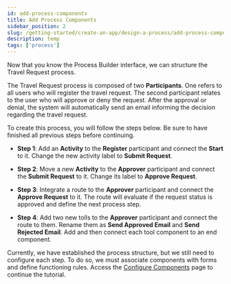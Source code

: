 ```yaml
---
id: add-process-components
title: Add Process Components
sidebar_position: 2
slug: /getting-started/create-an-app/design-a-process/add-process-components
description: temp
tags: ['process']
---
```



Now that you know the Process Builder interface, we can structure the Travel Request process.

The Travel Request process is composed of two **Participants**. One refers to all users who will register the travel request. The second participant relates to the user who will approve or deny the request. After the approval or denial, the system will automatically send an email informing the decision regarding the travel request.

To create this process, you will follow the steps below. Be sure to have finished all previous steps before continuing.

- **Step 1**: Add an **Activity** to the **Register** participant and connect the **Start** to it. Change the new activity label to **Submit Request**.

<Images
  imgURL="/img/getting-started/create-an-app/design-a-process/Add-components-1.png"
  wSize="75%"
/>

- **Step 2**: Move a new **Activity** to the **Approver** participant and connect the **Submit Request** to it. Change its label to **Approve Request**.

<Images
  imgURL="/img/getting-started/create-an-app/design-a-process/Add-components-2.png"
  wSize="75%"
/>

- **Step 3**: Integrate a route to the **Approver** participant and connect the **Approve Request** to it. The route will evaluate if the request status is approved and define the next process step.

<Images
  imgURL="/img/getting-started/create-an-app/design-a-process/Add-components-3.png"
  wSize="75%"
/>

- **Step 4**: Add two new tolls to the **Approver** participant and connect the route to them. Rename them as **Send Approved Email** and **Send Rejected Email**. Add and then connect each tool component to an end component.

<Images
  imgURL="/img/getting-started/create-an-app/design-a-process/Add-components-4.png"
  wSize="75%"
/>

Currently, we have established the process structure, but we still need to configure each step. To do so, we must associate components with forms and define functioning rules. Access the [Configure Components](./configure-components) page to continue the tutorial.
